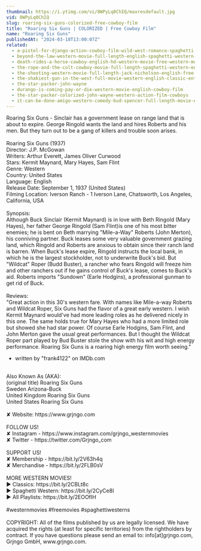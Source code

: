 ```yaml
---
thumbnail: https://i.ytimg.com/vi/8WPyLq0ChIQ/maxresdefault.jpg
vid: 8WPyLq0ChIQ
slug: roaring-six-guns-colorized-free-cowboy-film
title: "Roaring Six Guns | COLORIZED | Free Cowboy Film"
name: "Roaring Six Guns"
publishedAt: "2024-03-18T13:00:07Z"
related:
  - a-pistol-for-django-action-cowboy-film-wild-west-romance-spaghetti-movie-full-length
  - beyond-the-law-western-movie-full-length-english-spaghetti-western-full-free-youtube-movies
  - death-rides-a-horse-cowboy-english-hd-western-movie-free-western-movies
  - the-rope-and-the-colt-cowboy-movie-full-length-spaghetti-western-english-free-full-westerns
  - the-shooting-western-movie-full-length-jack-nicholson-english-free-full-westerns
  - the-shakiest-gun-in-the-west-full-movie-western-english-classic-entire-film-full-free-movies
  - the-star-packer-john-wayne
  - durango-is-coming-pay-or-die-western-movie-english-cowboy-film
  - the-star-packer-colorized-john-wayne-western-action-film-cowboys
  - it-can-be-done-amigo-western-comedy-bud-spencer-full-length-movie-english-free-full-movies
---
```


Roaring Six Guns - Sinclair has a government lease on range land that is about to expire. George Ringold wants the land and hires Roberts and his men. But they turn out to be a gang of killers and trouble soon arises.<br />
<br />
Roaring Six Guns (1937)<br />
Director: J.P. McGowan<br />
Writers: Arthur Everett, James Oliver Curwood<br />
Stars: Kermit Maynard, Mary Hayes, Sam Flint<br />
Genre: Western<br />
Country: United States<br />
Language: English<br />
Release Date: September 1, 1937 (United States)<br />
Filming Location: Iverson Ranch - 1 Iverson Lane, Chatsworth, Los Angeles, California, USA<br />
<br />
Synopsis:<br />
Although Buck Sinclair (Kermit Maynard) is in love with Beth Ringold (Mary Hayes), her father George Ringold (Sam Flint)is one of his most bitter enemies; he is bent on Beth marrying "Mile-a-Way" Roberts (John Merton), his conniving partner. Buck leases some very valuable government grazing land, which Ringold and Roberts are anxious to obtain since their ranch land is barren. When Buck's lease expire, Ringold instructs the local bank, in which he is the largest stockholder, not to underwrite Buck's bid. But "Wildcat" Roper (Budd Buster), a rancher who fears Ringold will freeze him and other ranchers out if he gains control of Buck's lease, comes to Buck's aid. Roberts imports "Sundown" (Earle Hodgins), a professional gunman to get rid of Buck.<br />
<br />
Reviews:<br />
"Great action in this 30's western fare. With names like Mile-a-way Roberts and Wildcat Roper, Six Guns had the flavor of a great early western. I wish Kermit Maynard would've had more leading roles as he delivered nicely in this one. The same holds true for Mary Hayes who had a more limited role but showed she had star power. Of course Earle Hodgins, Sam Flint, and John Merton gave the usual great performances. But I thought the Wildcat Roper part played by Bud Buster stole the show with his wit and high energy performance. Roaring Six Guns is a roaring high energy film worth seeing."<br />
- written by "frank4122" on IMDb.com<br />
<br />
Also Known As (AKA):<br />
(original title) Roaring Six Guns<br />
Sweden Arizona-Buck<br />
United Kingdom Roaring Six Guns<br />
United States Roaring Six Guns<br />
<br />
✘ Website: https://www.grjngo.com<br />
<br />
FOLLOW US!<br />
✘ Instagram - https://www.instagram.com/grjngo_westernmovies<br />
✘ Twitter - https://twitter.com/Grjngo_com<br />
<br />
SUPPORT US!<br />
✘ Membership - https://bit.ly/2V63h4q<br />
✘ Merchandise - https://bit.ly/2FLB0sV<br />
<br />
MORE WESTERN MOVIES! <br />
► Classics: https://bit.ly/2CBLt8c <br />
► Spaghetti Western: https://bit.ly/2CyCe8I <br />
► All Playlists: https://bit.ly/2EOOfIH <br />
<br />
#westernmovies #freemovies #spaghettiwesterns<br />
<br />
COPYRIGHT: All of the films published by us are legally licensed. We have acquired the rights (at least for specific territories) from the rightholders by contract. If you have questions please send an email to: info[at]grjngo.com, Grjngo GmbH, www.grjngo.com.